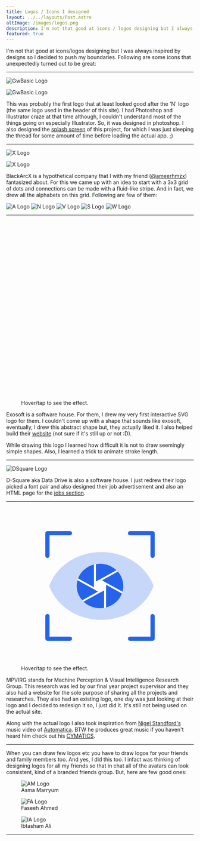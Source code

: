 ```yaml
---
title: Logos / Icons I designed
layout: ../../layouts/Post.astro
altImage: /images/logos.png
description: I'm not that good at icons / logos designing but I always like to push my boundaries. Here are some of my designs.
featured: true
---
```



I'm not that good at icons/logos designing but I was always inspired by designs so I decided to
push my boundaries. Following are some icons that unexpectedly turned out to be great:

<hr class="!mb-4" />
<div></div>
<img
  class="border-gray-200 hidden rounded-md border sm:float-right sm:ml-4 sm:mt-10 sm:block"
  src="/images/gwbasic.net.png"
  alt="GwBasic Logo"
/>

<ProjectInfo title="GwBasic.net" subtitle="June 2016" />

<img
  class="border-gray-200 mx-auto block rounded-md border sm:hidden"
  src="/images/gwbasic.net.png"
  alt="GwBasic Logo"
/>

This was probably the first logo that at least looked good after the 'N' logo
(the same logo used in the header of this site). I had Photoshop and Illustrator craze at that time
although, I couldn't understand most of the things going on especially Illustrator. So, it was
designed in photoshop. I also designed the [splash screen](https://raw.githubusercontent.com/nmanumr/gwbasic.net/master/GwBasic.Net/Resources/splash2.png) of this project, for which I was
just sleeping the thread for some amount of time before loading the actual app. ;)

<hr class="clear-both !mb-4" />

<img
  class="border-gray-200 hidden rounded-md border sm:float-right sm:ml-4 sm:mt-10 sm:block"
  src="/images/x-logo.png"
  alt="X Logo"
/>

<ProjectInfo title="BlackArcX Logos" subtitle="January 2020" />

<img
  class="border-gray-200 mx-auto block rounded-md border sm:hidden"
  src="/images/x-logo.png"
  alt="X Logo"
/>

BlackArcX is a hypothetical company that I with my friend ([@ameerhmzx](https://github.com/ameerhmzx)) fantasized about. For this we came
up with an idea to start with a 3x3 grid of dots and connections can be made with a fluid-like stripe.
And in fact, we drew all the alphabets on this grid. Following are few of them:

<div class="mt-10 grid grid-cols-3 gap-x-4 gap-y-4 sm:grid-cols-3 md:grid-cols-5">
  <img
    class="border-gray-200 !my-0 mx-auto h-auto w-24 rounded-md border"
    src="/images/a-logo.png"
    alt="A Logo"
  />
  <img
    class="border-gray-200 !my-0 mx-auto h-auto w-24 rounded-md border"
    src="/images/n-logo3.png"
    alt="N Logo"
  />
  <img
    class="border-gray-200 !my-0 mx-auto h-auto w-24 rounded-md border"
    src="/images/v-logo.png"
    alt="V Logo"
  />
  <img
    class="border-gray-200 !my-0 mx-auto h-auto w-24 rounded-md border"
    src="/images/s-logo.png"
    alt="S Logo"
  />
  <img
    class="border-gray-200 !my-0 mx-auto h-auto w-24 rounded-md border"
    src="/images/w-logo.png"
    alt="W Logo"
  />
</div>

<hr class="!mb-4" />
<ProjectInfo title="Exosoft" subtitle="October 2020" />

<figure class="!my-0 mx-auto flex h-64 w-64 flex-col items-center justify-center sm:float-right sm:justify-start">
  <svg
    class="icon h-40 w-40"
    width="470"
    height="532"
    viewBox="0 0 470 532"
    fill="none"
  >
    <path d="M150 390.062L302.352 477.009L452.79 390.841"></path>
    <path d="M235.114 17L386.444 103.526V276.382"></path>
    <path d="M302.611 400.963L453.017 314.794V141.614"></path>
    <path d="M17.2109 141.159L167.649 55.2507L320.001 142.457"></path>
    <path d="M168.168 131.297L16.9833 217.465V391.068"></path>
    <path d="M83.2971 256.137V428.474L234.659 515"></path>
    <path class="arrow" d="M84.8545 255.229L168.168 207.603"></path>
    <path class="arrow" d="M302.612 400.963L219.709 352.624"></path>
    <path class="arrow" d="M386.444 276.382L303.131 324.008"></path>
    <path class="arrow" d="M320.412 142.457L320.001 238.422"></path>
    <path class="arrow" d="M168.606 131.297L251.508 179.635"></path>
    <path class="arrow" d="M150 390.062L150.411 294.097"></path>
    <path
      class="circle"
      d="M320.206 217.998L235.206 169.426L150.205 217.998V315.141L235.206 363.713L320.206 315.141V217.998Z"
      stroke-opacity="0.6"
    ></path>
  </svg>
  <figcaption class="text-sm italic">Hover/tap to see the effect.</figcaption>
</figure>

Exosoft is a software house. For them, I drew my very first interactive SVG logo for them. I couldn't
come up with a shape that sounds like exosoft, eventually, I drew this abstract shape but, they actually
liked it. I also helped build their [website](https://exosoft.io/)
(not sure if it's still up or not :D).

While drawing this logo I learned how difficult it is not to draw seemingly simple shapes.
Also, I learned a trick to animate stroke length.

<hr class="clear-both !mb-4" />
<ProjectInfo title="D-Square" subtitle="September 2021" />

<img
  class="border-gray-200 mx-auto !mt-0 mt-10 rounded border sm:float-right sm:ml-4"
  src="/images/dsquare.png"
  alt="DSquare Logo"
/>

D-Square aka Data Drive is also a software house. I just redrew their logo picked a font pair and also
designed their job advertisement and also an HTML page for the [jobs section](https://jobs.dsquare.io/).

<hr class="clear-both !mb-4" />
<ProjectInfo title="MPVIR Group Logo" subtitle="August 2021" />

<figure class="mx-auto !mt-0 flex h-64 w-64 flex-col items-center justify-center sm:float-right">
  <svg fill="none" class="mpvir h-48 w-48" viewBox="0 0 56 56">
    <ellipse cx="28" cy="28" fill="#2563EB" rx="8.274" ry="7.869" />
    <mask
      id="a"
      width="24"
      height="24"
      x="16"
      y="16"
      mask-type="alpha"
      maskUnits="userSpaceOnUse"
    >
      <path
        id="shutter"
        fill="#000"
        fill-rule="evenodd"
        d="M26.544 16v10.443l11.31-6.21.345.567-9.51 5.222L40 32.232l-.345.568-9.509-5.221V40h-.69V29.557l-11.31 6.21-.345-.567 9.51-5.222L16 23.768l.345-.568 9.509 5.221V16h.69Z"
        clip-rule="evenodd"
      />
    </mask>
    <g mask="url(#a)">
      <ellipse cx="28" cy="28" fill="#fff" rx="12.596" ry="11.98" />
    </g>
    <path
      fill="#2563EB"
      fill-opacity=".25"
      fill-rule="evenodd"
      d="M28.5 16c-8.68 0-16.03 5.045-18.5 12 2.47 6.955 9.82 12 18.5 12 8.682 0 16.03-5.045 18.5-12-2.47-6.955-9.818-12-18.5-12ZM28 35.869c4.57 0 8.274-3.523 8.274-7.87 0-4.345-3.705-7.868-8.274-7.868-4.57 0-8.274 3.523-8.274 7.869S23.43 35.869 28 35.869Z"
      clip-rule="evenodd"
    />
    <path
      fill="#fff"
      id="shutter-2"
      d="M27.5 25.888a1 1 0 0 1 1 0l1.078.623a1 1 0 0 1 .5.866v1.245a1 1 0 0 1-.5.866l-1.078.623a1 1 0 0 1-1 0l-1.078-.623a1 1 0 0 1-.5-.866v-1.245a1 1 0 0 1 .5-.866l1.078-.623Z"
    />
    <path
      stroke="#2563EB"
      stroke-linecap="round"
      stroke-linejoin="round"
      stroke-width="1.5"
      d="M17.333 9.333h-8v8M17.333 46.667h-8v-8M38.667 46.667h8v-8M38.667 9.333h8v8"
    />
  </svg>
  <figcaption class="text-sm italic">Hover/tap to see the effect.</figcaption>
</figure>

MPVIRG stands for Machine Perception & Visual Intelligence Research Group. This research was led by
our final year project supervisor and they also had a website for the sole purpose of sharing all the
projects and researches. They also had an existing logo, one day was just looking at their logo and I
decided to redesign it so, I just did it. It's still not being used on the actual site.

Along with the actual logo I also took inspiration from
[Nigel Standford's](https://www.youtube.com/channel/UCPhq7iR65k0gWcraXgLiY1A) music video of
[Automatica](https://youtu.be/bAdqazixuRY?t=225). BTW he produces great music if you haven't heard
him check out his [CYMATICS](https://www.youtube.com/watch?v=Q3oItpVa9fs).

<hr class="clear-both !mb-4" />
<ProjectInfo title="Personal Logos" />

When you can draw few logos etc you have to draw logos for your friends and family members too.
And yes, I did this too. I infact was thinking of designing logos for all my friends so that in chat
all of the avatars can look consistent, kind of a branded friends group. But, here are few good ones:

<div class="grid grid-cols-1 gap-x-4 gap-y-4 sm:grid-cols-2 md:grid-cols-3">
  <figure class="!my-0 text-center">
    <img
      class="border-gray-200 !my-0 mx-auto rounded-md border"
      src="/images/am.png"
      alt="AM Logo"
    />
    <figcaption class="text-sm">Asma Marryum</figcaption>
  </figure>
  <figure class="!my-0 text-center">
    <img
      class="border-gray-200 !my-0 mx-auto rounded-md border"
      src="/images/fa.png"
      alt="FA Logo"
    />
    <figcaption class="text-sm">Faseeh Ahmed</figcaption>
  </figure>
  <figure class="!my-0 text-center">
    <img
      class="border-gray-200 !my-0 mx-auto rounded-md border"
      src="/images/ia.png"
      alt="IA Logo"
    />
    <figcaption class="text-sm">Ibtasham Ali</figcaption>
  </figure>
</div>

<hr class="!mb-4" />
